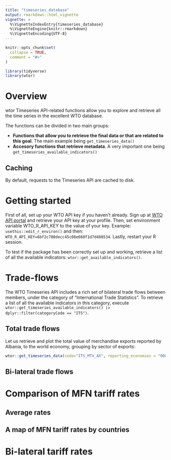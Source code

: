 ```yaml
---
title: "timeseries_database"
output: rmarkdown::html_vignette
vignette: >
  %\VignetteIndexEntry{timeseries_database}
  %\VignetteEngine{knitr::rmarkdown}
  %\VignetteEncoding{UTF-8}
---
```


```r
knitr::opts_chunk$set(
  collapse = TRUE,
  comment = "#>"
)
```

```r
library(tidyverse)
library(wtor)
```

# Overview

wtor Timeseries API-related functions allow you to explore and retrieve all the time series in the excellent WTO database. 

The functions can be divided in two main groups:

* **Functions that allow you to retrieve the final data or that are related to this goal**. The main example being `get_timeseries_data()`
* **Accesory functions that retrieve metadata**. A very important one being `get_timeseries_available_indicators()`

## Caching

By default, requests to the Timeseries API are cached to disk.

# Getting started

First of all, set up your WTO API key if you haven't already. Sign up at [WTO API portal](https://apiportal.wto.org/) and retrieve your API key at your profile. Then, set environment variable WTO_R_API_KEY to the value of your key. Example: `usethis::edit_r_environ()` and then: `WTO_R_API_KEY=6bf2c780decc45c08e668f1d7d488534`. Lastly, restart your R session.

To test if the package has been correctly set up and working, retrieve a list of all the available indicators: `wtor::get_available_indicators()`.

# Trade-flows

The WTO Timeseries API includes a rich set of bilateral trade flows between members, under the category of "International Trade Statistics". To retrieve a list of all the available indicators in this category, execute `wtor::get_timeseries_available_indicators() |>  dplyr::filter(categoryCode == "ITS")`.

## Total trade flows

Let us retrieve and plot the total value of merchandise exports reported by Albania, to the world economy, grouping by sector of exports:

```r

wtor::get_timeseries_data(code="ITS_MTV_AX", reporting_economies = "008") 

```


## Bi-lateral trade flows


# Comparison of MFN tariff rates

## Average rates

## A map of MFN tariff rates by countries

# Bi-lateral tariff rates



